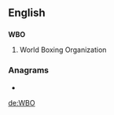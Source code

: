 ==English==
==={{initialism}}===
'''WBO'''
# World Boxing Organization

===Anagrams===
* {{alphagram|[[bow#English|bow]]}} 


[[de:WBO]]